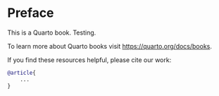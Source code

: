 
# Preface {.unnumbered}

This is a Quarto book. Testing.

To learn more about Quarto books visit <https://quarto.org/docs/books>.

If you find these resources helpful, please cite our work:
```bibtex
@article{
    ...
}
```